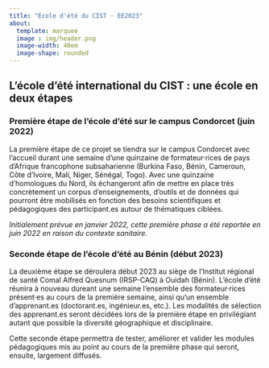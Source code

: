 ```yaml
---
title: "École d'été du CIST · EE2023"
about:
  template: marquee
  image : img/header.png
  image-width: 40em
  image-shape: rounded
---
```


## L'école d'été international du CIST : une école en deux étapes

### Première étape de l'école d'été sur le campus Condorcet (juin 2022)

La première étape de ce projet se tiendra sur le campus Condorcet avec l'accueil durant une semaine d'une quinzaine de formateur·rices de pays d'Afrique francophone subsaharienne (Burkina Faso, Bénin, Cameroun, Côte d'Ivoire, Mali, Niger, Sénégal, Togo). Avec une quinzaine d'homologues du Nord, ils échangeront afin de mettre en place très concrètement un corpus d'enseignements, d'outils et de données qui pourront être mobilisés en fonction des besoins scientifiques et pédagogiques des participant.es autour de thématiques ciblées.

*Initialement prévue en janvier 2022, cette première phase a été reportée en juin 2022 en raison du contexte sanitaire.*

### Seconde étape de l'école d'été au Bénin (début 2023)

La deuxième étape se déroulera début 2023 au siège de l'Institut régional de santé Comal Alfred Quesnum (IRSP-CAQ) à Ouidah (Bénin). L'école d'été réunira à nouveau dureant une semaine l'ensemble des formateur·rices présent·es au cours de la première semaine, ainsi qu'un ensemble d'apprenant.es (doctorant.es, ingénieur.es, etc.). Les modalités de sélection des apprenant.es seront décidées lors de la première étape en privilégiant autant que possible la diversité géographique et disciplinaire.

Cette seconde étape permettra de tester, améliorer et valider les modules pédagogiques mis au point au cours de la première phase qui seront, ensuite, largement diffusés.
